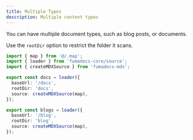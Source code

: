 ```yaml
---
title: Multiple Types
description: Multiple content types
---
```


You can have multiple document types, such as blog posts, or documents.

Use the `rootDir` option to restrict the folder it scans.

```ts
import { map } from '@/.map';
import { loader } from 'fumadocs-core/source';
import { createMDXSource } from 'fumadocs-mdx';

export const docs = loader({
  baseUrl: '/docs',
  rootDir: 'docs',
  source: createMDXSource(map),
});

export const blogs = loader({
  baseUrl: '/blog',
  rootDir: 'blog',
  source: createMDXSource(map),
});
```
